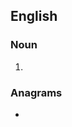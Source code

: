 ==English==

===Noun===
{{head|en|noun form|head=[[mountain]] [[lion]]s}}

# {{plural of|mountain lion|lang=en}}

===Anagrams===
* {{anagrams|en|a=aiilmnnnoostu|nonsimulation}}